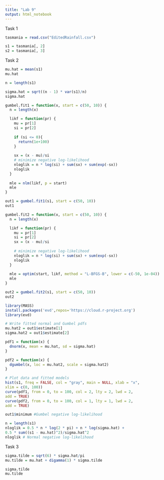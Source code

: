 ```yaml
---
title: "Lab 9"
output: html_notebook
---
```


Task 1

```r
tasmania = read.csv("EditedRainfall.csv")
```

```r
s1 = tasmania[, 2] 
s2 = tasmania[, 3]
```

Task 2

```r
mu.hat = mean(s1)
mu.hat

n = length(s1)

sigma.hat = sqrt((n - 1) * var(s1)/n)
sigma.hat
```

```r
gumbel.fit1 = function(x, start = c(50, 10)) {
  n = length(x)

  likf = function(pr) {
    mu = pr[1]
    si = pr[2]
  
    if (si <= 0){
      return(1e+100)
    }
  
    sx = (x - mu)/si
    # minimize negative log-likelihood
    nloglik = n * log(si) + sum(sx) + sum(exp(-sx))
    nloglik
  }
  
  mle = nlm(likf, p = start)
  mle
}
```

```r
out1 = gumbel.fit1(s1, start = c(50, 10))
out1
```

```r
gumbel.fit2 = function(x, start = c(50, 10)) {
  n = length(x)

  likf = function(pr) {
    mu = pr[1]
    si = pr[2]
    sx = (x - mu)/si
    
    # minimize negative log-likelihood
    nloglik = n * log(si) + sum(sx) + sum(exp(-sx))
    nloglik
  }
  
  mle = optim(start, likf, method = "L-BFGS-B", lower = c(-50, 1e-04))
  mle
}
```

```r
out2 = gumbel.fit2(s1, start = c(50, 10))
out2
```

```r
library(MASS)
install.packages('evd',repos='https://cloud.r-project.org')
library(evd)
```

```r

# Write fitted normal and Gumbel pdfs
mu.hat2 = out1$estimate[1]
sigma.hat2 = out1$estimate[2]

pdf1 = function(x) {
  dnorm(x, mean = mu.hat, sd = sigma.hat)
}

pdf2 = function(x) {
  dgumbel(x, loc = mu.hat2, scale = sigma.hat2)
}

```

```r
# Plot data and fitted models
hist(s1, freq = FALSE, col = "gray", main = NULL, xlab = "x",
xlim = c(0, 100))
curve(pdf1, from = 0, to = 100, col = 2, lty = 2, lwd = 2,
add = TRUE)
curve(pdf2, from = 0, to = 100, col = 1, lty = 1, lwd = 2,
add = TRUE)
```

```r
out1$minimum #Gumbel negative log-likelihood
```

```r
n = length(s1)
nloglik = 0.5 * n * log(2 * pi) + n * log(sigma.hat) +
0.5 * sum((s1 - mu.hat)^2)/sigma.hat^2
nloglik # Normal negative log-likelihood
```

Task 3

```r
sigma.tilde = sqrt(6) * sigma.hat/pi
mu.tilde = mu.hat + digamma(1) * sigma.tilde

sigma.tilde
mu.tilde
```
